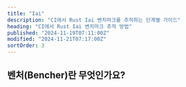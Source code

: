 ```yaml
---
title: "Iai"
description: "CI에서 Rust Iai 벤치마크를 추적하는 단계별 가이드"
heading: "CI에서 Rust Iai 벤치마크 추적 방법"
published: "2024-11-19T07:11:00Z"
modified: "2024-11-21T07:17:00Z"
sortOrder: 3
---
```



<Intro
  text="Iai로 Rust 코드를 벤치마크하는 방법"
  url="/ko/learn/benchmarking/rust/iai/"
/>

## 벤처(Bencher)란 무엇인가요?

<BencherIntro />

<Steps
  adapter="rust_iai"
  url="/ko/docs/explanation/adapters/#-rust-iai"
  name="Iai"
/>

<RustIai />

<CallToAction lang={Language.ko} />